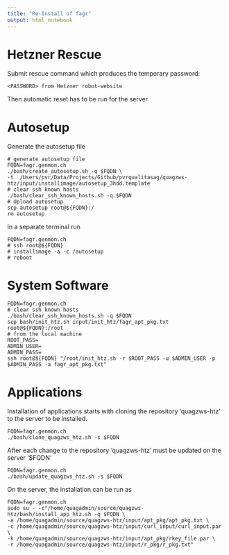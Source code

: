 ```yaml
---
title: "Re-Install of fagr"
output: html_notebook
---
```


# Hetzner Rescue

Submit rescue command which produces the temporary password:

```
<PASSWORD> from Hetzner robot-website
```

Then automatic reset has to be run for the server


# Autosetup
Generate the autosetup file

```
# generate autosetup file
FQDN=fagr.genmon.ch
./bash/create_autosetup.sh -q $FQDN \
-t  /Users/pvr/Data/Projects/Github/pvrqualitasag/quagzws-htz/input/installimage/autosetup_3hdd.template
# clear ssh known hosts
./bash/clear_ssh_known_hosts.sh -q $FQDN
# Upload autosetup
scp autosetup root@${FQDN}:/
rm autosetup
```

In a separate terminal run

```
FQDN=fagr.genmon.ch
# ssh root@${FQDN}
# installimage -a -c /autosetup
# reboot
```


# System Software

```
FQDN=fagr.genmon.ch
# clear ssh known hosts
./bash/clear_ssh_known_hosts.sh -q $FQDN
scp bash/init_htz.sh input/init_htz/fagr_apt_pkg.txt root@${FQDN}:/root
# from the local machine
ROOT_PASS=
ADMIN_USER=
ADMIN_PASS=
ssh root@${FQDN} "/root/init_htz.sh -r $ROOT_PASS -u $ADMIN_USER -p $ADMIN_PASS -a fagr_apt_pkg.txt"
```


# Applications
Installation of applications starts with cloning the repository 'quagzws-htz' to the server to be installed.

```
FQDN=fagr.genmon.ch
./bash/clone_quagzws_htz.sh -s $FQDN
```

After each change to the repository 'quagzws-htz' must be updated on the server '$FQDN'

```
FQDN=fagr.genmon.ch
./bash/update_quagzws_htz.sh -s $FQDN
```


On the server, the installation can be run as

```
FQDN=fagr.genmon.ch
sudo su - -c"/home/quagadmin/source/quagzws-htz/bash/install_app_htz.sh -q $FQDN \
-a /home/quagadmin/source/quagzws-htz/input/apt_pkg/apt_pkg.txt \
-c /home/quagadmin/source/quagzws-htz/input/curl_input/curl_input.par \
-k /home/quagadmin/source/quagzws-htz/input/apt_pkg/rkey_file.par \
-r /home/quagadmin/source/quagzws-htz/input/r_pkg/r_pkg.txt"
```
